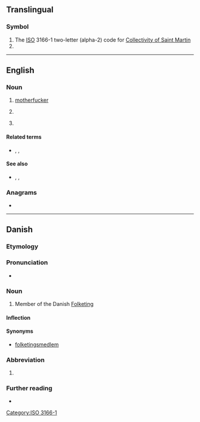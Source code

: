 {{also|mf|mF|.mf|M-F}}
==Translingual==

===Symbol===
{{head|mul|symbol}}

# The [[ISO]] 3166-1 two-letter (alpha-2) code for [[Collectivity of Saint Martin]]
# {{SI-unit-abb|mega|farad|[[electrical]] [[capacitance]]}}

[[Category:ISO 3166-1]]

----

==English==

===Noun===
{{en-noun}}

# {{lb|en|coarse|slang}} [[motherfucker]]
# {{lb|en|electronics}} {{initialism of|medium frequency|lang=en}}
# {{lb|en|medicine}} {{clipping of|myelofibrosis|lang=en}}

====Related terms====
* {{sense|electronics}} {{l|en|LF}}, {{l|en|HF}}, {{l|en|MW}}

====See also====
* {{sense|electronics}} {{l|en|RF}}, {{l|en|LW}}, {{l|en|SW}}

===Anagrams===
* {{anagrams|en|F&M|FM}}

----

==Danish==

===Etymology===
{{initialism of|medlem af Folketinget||member of the Danish Folketing|lang=da}}

===Pronunciation===
* {{IPA|/ɛmɛf/|[ˈɛmˈɛf]|[ɛmˈɛf]|lang=da}}

===Noun===
{{da-noun|stem=MF'|en|er}}

# {{lb|da|politics}} Member of the Danish [[w:Folketing|Folketing]]

====Inflection====
{{da-noun-infl|stem=MF'|en|er|4=MF's}}

====Synonyms====
* [[folketingsmedlem]]

===Abbreviation===
{{rfc-header|Abbreviation}}
{{head|da|abbreviation|head=MF ''or'' [[M/F]]}}

# {{abbreviation of|motorfærge|lang=da}}

===Further reading===
* {{pedialite|lang=da}}